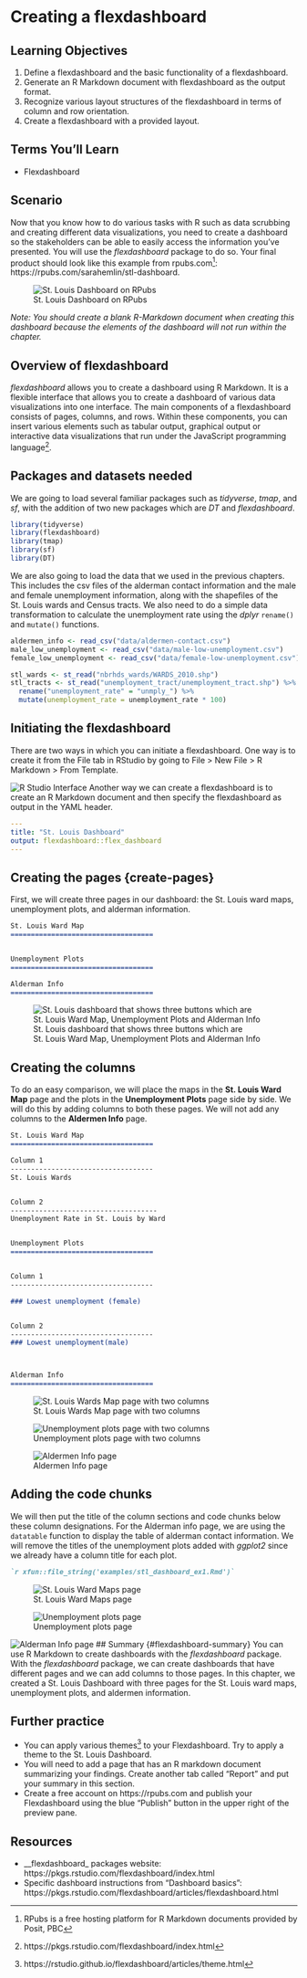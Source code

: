 # Creating a flexdashboard {#flexdashboard}

## Learning Objectives {#flexdashboard-los}

1. Define a flexdashboard and the basic functionality of a flexdashboard.
2. Generate an R Markdown document with flexdashboard as the output format.
3. Recognize various layout structures of the flexdashboard in terms of column and row orientation.
4. Create a flexdashboard with a provided layout.

## Terms You'll Learn {#flexdashboard-terms}
  * Flexdashboard
 
## Scenario {#flexdashboard-scenario}
Now that you know how to do various tasks with R such as data scrubbing and creating different data visualizations, you need to create a dashboard so the stakeholders can be able to easily access the information you've presented. You will use the _flexdashboard_ package to do so. Your final product should look like this example from rpubs.com^[RPubs is a free hosting platform for R Markdown documents provided by Posit, PBC]: https://rpubs.com/sarahemlin/stl-dashboard.

![St. Louis Dashboard on RPubs](images/stl-dashboard-rpubs.png)

*Note: You should create a blank R-Markdown document when creating this dashboard because the elements of the dashboard will not run within the chapter.*

## Overview of flexdashboard {#flexdashboard-intro}
_flexdashboard_ allows you to create a dashboard using R Markdown. It is a flexible interface that allows you to create a dashboard of various data visualizations into one interface. The main components of a flexdashboard consists of pages, columns, and rows. Within these components, you can insert various elements such as tabular output, graphical output or interactive data visualizations that run under the JavaScript programming language^[https://pkgs.rstudio.com/flexdashboard/index.html].

## Packages and datasets needed {#flexdashboard-pkgs}
We are going to load several familiar packages such as _tidyverse_, _tmap_, and _sf_, with the addition of two new packages which are _DT_ and _flexdashboard_. 

```r
library(tidyverse)
library(flexdashboard)
library(tmap)
library(sf)
library(DT)
```

We are also going to load the data that we used in the previous chapters.  This includes the csv files of the alderman contact information and the male and female unemployment information, along with the shapefiles of the St. Louis wards and Census tracts. We also need to do a simple data transformation to calculate the unemployment rate using the _dplyr_ `rename()` and `mutate()` functions.

```r
aldermen_info <- read_csv("data/aldermen-contact.csv")
male_low_unemployment <- read_csv("data/male-low-unemployment.csv")
female_low_unemployment <- read_csv("data/female-low-unemployment.csv")

stl_wards <- st_read("nbrhds_wards/WARDS_2010.shp")
stl_tracts <- st_read("unemployment_tract/unemployment_tract.shp") %>%
  rename("unemployment_rate" = "unmply_") %>%
  mutate(unemployment_rate = unemployment_rate * 100)
```

## Initiating the flexdashboard {#flex-initiate}
There are two ways in which you can initiate a flexdashboard. One way is to create it from the File tab in RStudio by going to File > New File > R Markdown >  From Template.

![R Studio Interface](images/rstudio_flex.png)
Another way we can create a flexdashboard is to create an R Markdown document and then specify the flexdashboard as output in the YAML header.

```yaml
---
title: "St. Louis Dashboard"
output: flexdashboard::flex_dashboard
---
```

## Creating the pages {create-pages}
First, we will create three pages in our dashboard: the St. Louis ward maps, unemployment plots, and alderman information.

```markdown
St. Louis Ward Map
===================================


Unemployment Plots
===================================

Alderman Info
===================================
```

![St. Louis dashboard that shows three buttons which are St. Louis Ward Map, Unemployment Plots and Alderman Info](images/stl_dashboard1.png)

## Creating the columns {#create-columns}
To do an easy comparison, we will place the maps in the **St. Louis Ward Map** page and the plots in the **Unemployment Plots** page side by side. We will do this by adding columns to both these pages. We will not add any columns to the **Aldermen Info** page.

```markdown 
St. Louis Ward Map
===================================

Column 1
-----------------------------------
St. Louis Wards


Column 2
------------------------------------
Unemployment Rate in St. Louis by Ward


Unemployment Plots
===================================


Column 1
-----------------------------------

### Lowest unemployment (female)


Column 2
-----------------------------------
### Lowest unemployment(male)



Alderman Info
===================================
```

![St. Louis Wards Map page with two columns](images/stl_dashboard2.png)

![Unemployment plots page with two columns](images/stl_dashboard3.png)

![Aldermen Info page](images/stl_dashboard4.png)

## Adding the code chunks {#adding-code}
We will then put the title of the column sections and code chunks below these column designations. For the Alderman info page, we are using the `datatable` function to display the table of alderman contact information. We will remove the titles of the unemployment plots added with _ggplot2_ since we already have a column title for each plot.

````markdown
`r xfun::file_string('examples/stl_dashboard_ex1.Rmd')`
````

![St. Louis Ward Maps page](images/stl_dashboard5.png)

![Unemployment plots page](images/stl_dashboard6.png)   

![Alderman Info page](images/stl_dashboard7.png)
## Summary {#flexdashboard-summary}
You can use R Markdown to create dashboards with the _flexdashboard_ package. With the _flexdashboard_ package, we can create dashboards that have different pages and we can add columns to those pages. In this chapter, we created a St. Louis Dashboard with three pages for the St. Louis ward maps, unemployment plots, and aldermen information.

## Further practice {#flexdashboard-study}
  * You can apply various themes^[https://rstudio.github.io/flexdashboard/articles/theme.html] to your Flexdashboard. Try to apply a theme to the St. Louis Dashboard.
  * You will need to add a page that has an R markdown document summarizing your findings. Create another tab called "Report" and put your summary in this section.
  * Create a free account on https://rpubs.com and publish your Flexdashboard using the blue "Publish" button in the upper right of the preview pane.

## Resources {#flexdashboard-resources} 
  * __flexdashboard_ packages website: https://pkgs.rstudio.com/flexdashboard/index.html
  * Specific dashboard instructions from "Dashboard basics": https://pkgs.rstudio.com/flexdashboard/articles/flexdashboard.html 
